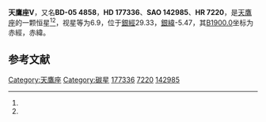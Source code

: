 {{Starbox begin
| name = 天鷹座V
}}
{{Starbox observe
| epoch = [[J2000.0|J2000.0]]
| constell = [[天鷹座|天鷹座]]<ref name=SIMBAD>{{cite web
 | url=http://simbad.u-strasbg.fr/simbad/sim-id?Ident=HR+7220
 | title=Pulsating variable Star
 | publisher=Centre de Données astronomiques de Strasbourg
 | work=SIMBAD
 | accessdate=2012-07-13
 | archive-date=2019-06-05
 | archive-url=https://web.archive.org/web/20190605030039/http://simbad.u-strasbg.fr/simbad/sim-id?Ident=HR+7220
 }}</ref><ref name=DATA>{{cite web
 | url=http://vizier.u-strasbg.fr/viz-bin/VizieR-5?-out.add=.&-source=5050&-corr=PK=HR&-out.max=9999&HR=7220
 | title=VizieR Detailed Page
 | accessdate=2012-07-13
 | archive-date=2016-03-04
 | archive-url=https://web.archive.org/web/20160304194717/http://vizier.u-strasbg.fr/viz-bin/VizieR-5?-out.add=.&-source=5050&-corr=PK=HR&-out.max=9999&HR=7220
 | dead-url=no
 }}</ref>
| 星官 = 
| ra = {{RA|19|4|24.2}}<ref name=SIMBAD /><ref name=DATA />
| dec = {{DEC|-5|41|6}}<ref name=SIMBAD /><ref name=DATA />
| appmag_v = 6.9<ref name=SIMBAD /><ref name=DATA />
}}
{{Starbox character
| class = C5II<ref name=SIMBAD /><ref name=DATA />
| b-v = 4.19<ref name=SIMBAD /><ref name=DATA />
| u-b = <ref name=SIMBAD /><ref name=DATA />
| r-i = <ref name=SIMBAD /><ref name=DATA />
| variable = 
}}
{{Starbox astrometry
| radial_v = 
| prop_mo_ra = 37
| parallax = 
| p_error = 
}}
{{Starbox catalog
| names =BD-05 4858，[[SAO星表|SAO]] 142985，[[HD星表|HD]] 177336，[[HR星表|HR]] 7220}}
{{Starbox reference |Simbad=HR+7220}}
{{Starbox end}}

'''天鷹座V'''，又名'''BD-05 4858'''，'''HD 177336'''、'''SAO 142985'''、'''HR 7220'''，是[[天鷹座|天鷹座]]的一颗恒星<ref name=SIMBAD /><ref name=DATA />，视星等为6.9，位于[[銀道座標系|銀經]]29.33，[[銀道座標系|銀緯]]-5.47，其[[B1900.0|B1900.0]]坐标为赤經{{RA|18|59|3.7}}，赤緯{{DEC|-5|-5.47|59}}。

== 参考文献 ==
{{reflist}}

{{star-stub}}

{{天鷹座恒星}}
[[Category:天鷹座|Category:天鷹座]]
[[Category:碳星|Category:碳星]]
[[Category:HD和HDE天體|177336]]
[[Category:HR天體|7220]]
[[Category:SAO天體|142985]]